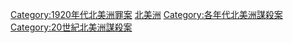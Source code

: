 [[Category:1920年代北美洲罪案|Category:1920年代北美洲罪案]]
[[Category:1920年代各大洲謀殺案|北美洲]] 
[[Category:各年代北美洲謀殺案|Category:各年代北美洲謀殺案]]
[[Category:20世紀北美洲謀殺案|Category:20世紀北美洲謀殺案]]
